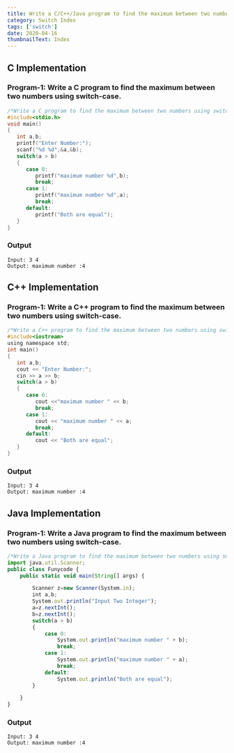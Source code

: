 ```yaml
---
title: Write a C/C++/Java program to find the maximum between two numbers using switch-case.
category: Switch Index
tags: ['switch']
date: 2020-04-16
thumbnailText: Index
---
```


## C Implementation
### Program-1: Write a C program to find the maximum between two numbers using switch-case.
```c
/*Write a C program to find the maximum between two numbers using switch-case.*/
#include<stdio.h>
void main()
{
   int a,b;
   printf("Enter Number:");
   scanf("%d %d",&a,&b);
   switch(a > b)
   {
      case 0:
         printf("maximum number %d",b);
         break;
      case 1:
         printf("maximum number %d",a);
         break;
      default:
         printf("Both are equal");
   }
}
```
### Output
```
Input: 3 4
Output: maximum number :4
```

## C++ Implementation
### Program-1: Write a C++ program to find the maximum between two numbers using switch-case.
```c
/*Write a C++ program to find the maximum between two numbers using switch-case.*/
#include<iostream>
using namespace std;
int main()
{
   int a,b;
   cout << "Enter Number:";
   cin >> a >> b;
   switch(a > b)
   {
      case 0:
         cout <<"maximum number " << b;
         break;
      case 1:
         cout << "maximum number " << a;
         break;
      default:
         cout << "Both are equal";
   }
}
```
### Output
```
Input: 3 4
Output: maximum number :4
```

## Java Implementation
### Program-1: Write a Java program to find the maximum between two numbers using switch-case.
```js
/*Write a Java program to find the maximum between two numbers using switch-case.*/
import java.util.Scanner;
public class Funycode {
    public static void main(String[] args) {

        Scanner z=new Scanner(System.in);
        int a,b;
        System.out.println("Input Two Integer");
        a=z.nextInt();
        b=z.nextInt();
        switch(a > b)
        {
            case 0:
                System.out.println("maximum number " + b);
                break;
            case 1:
                System.out.println("maximum number " + a);
                break;
            default:
                System.out.println("Both are equal");
        }

    }
}
```
### Output
```
Input: 3 4
Output: maximum number :4
```
